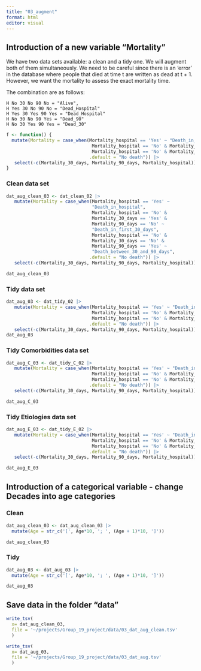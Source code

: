 ```yaml
---
title: "03_augment"
format: html
editor: visual
---
```


## Introduction of a new variable "Mortality"


We have two data sets available: a clean and a tidy one. We will augment both of
them simultaneously.
We need to be careful since there is an 'error' in the database where people 
that died at time t are written as dead at t + 1. However, we want the mortality
to assess the exact mortality time.

The combination are as follows:  

    H No 30 No 90 No = "Alive", 
    H Yes 30 No 90 No = "Dead_Hospital" 
    H Yes 30 Yes 90 Yes = "Dead_Hospital" 
    H No 30 No 90 Yes = "Dead_90" 
    H No 30 Yes 90 Yes = "Dead_30"

```r
f <- function() {
  mutate(Mortality = case_when(Mortality_hospital == 'Yes' ~ "Death_in_hospital", 
                                Mortality_hospital == 'No' & Mortality_30_days == 'Yes' & Mortality_90_days == 'No' ~ "Death_in_first_30_days", 
                                Mortality_hospital == 'No' & Mortality_30_days == 'No' & Mortality_90_days == 'Yes' ~ "Death_between_30_and_90_days", 
                               .default = "No death")) |> 
   select(-c(Mortality_30_days, Mortality_90_days, Mortality_hospital))
}
```

### Clean data set
```r

dat_aug_clean_03 <- dat_clean_02 |> 
   mutate(Mortality = case_when(Mortality_hospital == 'Yes' ~ 
                                "Death_in_hospital", 
                                Mortality_hospital == 'No' & 
                                Mortality_30_days == 'Yes' & 
                                Mortality_90_days == 'No' ~ 
                                "Death_in_first_30_days", 
                                Mortality_hospital == 'No' & 
                                Mortality_30_days == 'No' & 
                                Mortality_90_days == 'Yes' ~ 
                                "Death_between_30_and_90_days",
                               .default = "No death")) |> 
   select(-c(Mortality_30_days, Mortality_90_days, Mortality_hospital))

dat_aug_clean_03
```  


### Tidy data set
```r
dat_aug_03 <- dat_tidy_02 |> 
   mutate(Mortality = case_when(Mortality_hospital == 'Yes' ~ "Death_in_hospital", 
                                Mortality_hospital == 'No' & Mortality_30_days == 'Yes' & Mortality_90_days == 'No' ~ "Death_in_first_30_days", 
                                Mortality_hospital == 'No' & Mortality_30_days == 'No' & Mortality_90_days == 'Yes' ~ "Death_between_30_and_90_days", 
                               .default = "No death")) |> 
   select(-c(Mortality_30_days, Mortality_90_days, Mortality_hospital))
dat_aug_03
```
### Tidy Comorbidities data set 
```r
dat_aug_C_03 <- dat_tidy_C_02 |> 
   mutate(Mortality = case_when(Mortality_hospital == 'Yes' ~ "Death_in_hospital", 
                                Mortality_hospital == 'No' & Mortality_30_days == 'Yes' & Mortality_90_days == 'No' ~ "Death_in_first_30_days", 
                                Mortality_hospital == 'No' & Mortality_30_days == 'No' & Mortality_90_days == 'Yes' ~ "Death_between_30_and_90_days", 
                               .default = "No death")) |> 
   select(-c(Mortality_30_days, Mortality_90_days, Mortality_hospital))

dat_aug_C_03
```

### Tidy Etiologies data set 

```r
dat_aug_E_03 <- dat_tidy_E_02 |> 
   mutate(Mortality = case_when(Mortality_hospital == 'Yes' ~ "Death_in_hospital", 
                                Mortality_hospital == 'No' & Mortality_30_days == 'Yes' & Mortality_90_days == 'No' ~ "Death_in_first_30_days", 
                                Mortality_hospital == 'No' & Mortality_30_days == 'No' & Mortality_90_days == 'Yes' ~ "Death_between_30_and_90_days", 
                               .default = "No death")) |> 
   select(-c(Mortality_30_days, Mortality_90_days, Mortality_hospital))

dat_aug_E_03
```
## Introduction of a categorical variable - change Decades into age categories

### Clean
```r
dat_aug_clean_03 <- dat_aug_clean_03 |>
  mutate(Age = str_c('[', Age*10, '; ', (Age + 1)*10, ']'))

dat_aug_clean_03
```

### Tidy
```r
dat_aug_03 <- dat_aug_03 |>
  mutate(Age = str_c('[', Age*10, '; ', (Age + 1)*10, ']'))

dat_aug_03
```

## Save data in the folder "data"

```r
write_tsv(
  x= dat_aug_clean_03, 
  file = '~/projects/Group_19_project/data/03_dat_aug_clean.tsv'
  )
```

```r
write_tsv(
  x= dat_aug_03, 
  file = '~/projects/Group_19_project/data/03_dat_aug.tsv'
  )
```

